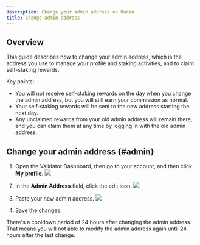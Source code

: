 ```yaml
---
description: Change your admin address on Ronin.
title: Change admin address
---
```



## Overview

This guide describes how to change your admin address, which is the address you use to manage your profile and staking activities, and to claim self-staking rewards.

Key points:

* You will not receive self-staking rewards on the day when you change the admin address, but you will still earn your commission as normal.
* Your self-staking rewards will be sent to the new address starting the next day.
* Any unclaimed rewards from your old admin address will remain there, and you can claim them at any time by logging in with the old admin address.

## Change your admin address {#admin}

1. Open the Validator Dashboard, then go to your account, and then click **My profile**.
   <img src={profile} width={280} />

2. In the **Admin Address** field, click the edit icon.
   <img src={changeStepOne} width={400} />

3. Paste your new admin address.
   <img src={changeStepTwo} width={400} />

4. Save the changes.

There's a cooldown period of 24 hours after changing the admin address. That means you will not able to modify the admin address again until 24 hours after the last change.
